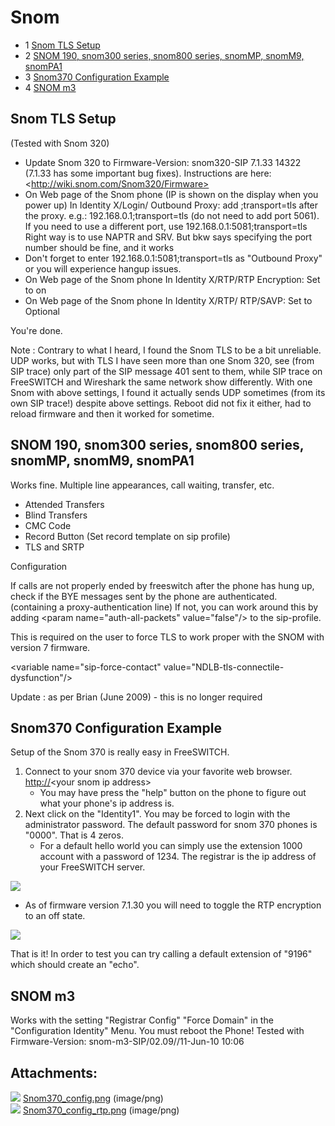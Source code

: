
# Snom 

 

* 1 [Snom TLS Setup](#snom-tls-setup)
* 2 [SNOM 190, snom300 series, snom800 series, snomMP, snomM9, snomPA1](#snom-190-snom300-series-snom800-series-snommp-snomm9-snompa1)
* 3 [Snom370 Configuration Example](#snom370-configuration-example)
* 4 [SNOM m3](#snom-m3)

## Snom TLS Setup

(Tested with Snom 320)

* Update Snom 320 to Firmware-Version: snom320-SIP 7.1.33 14322 (7.1.33 has some important bug fixes). Instructions are here:\<http://wiki.snom.com/Snom320/Firmware>
* On Web page of the Snom phone (IP is shown on the display when you power up) In Identity X/Login/ Outbound Proxy: add ;transport=tls after the proxy. e.g.: 192.168.0.1;transport=tls (do not need to add port 5061). If you need to use a different port, use 192.168.0.1:5081;transport=tls Right way is to use NAPTR and SRV. But bkw says specifying the port number should be fine, and it works
* Don't forget to enter 192.168.0.1:5081;transport=tls as "Outbound Proxy" or you will experience hangup issues.
* On Web page of the Snom phone In Identity X/RTP/RTP Encryption: Set to on
* On Web page of the Snom phone In Identity X/RTP/ RTP/SAVP: Set to Optional

You're done.

Note : Contrary to what I heard, I found the Snom TLS to be a bit unreliable. UDP works, but with TLS I have seen more than one Snom 320, see (from SIP trace) only part of the SIP message 401 sent to them, while SIP trace on FreeSWITCH and Wireshark the same network show differently. With one Snom with above settings, I found it actually sends UDP sometimes (from its own SIP trace!) despite above settings. Reboot did not fix it either, had to reload firmware and then it worked for sometime.

## SNOM 190, snom300 series, snom800 series, snomMP, snomM9, snomPA1

Works fine. Multiple line appearances, call waiting, transfer, etc.

* Attended Transfers
* Blind Transfers
* CMC Code
* Record Button (Set record template on sip profile)
* TLS and SRTP

Configuration

If calls are not properly ended by freeswitch after the phone has hung up, check if the BYE messages sent by the phone are authenticated. (containing a proxy-authentication line) If not, you can work around this by adding \<param name="auth-all-packets" value="false"/> to the sip-profile.

This is required on the user to force TLS to work proper with the SNOM with version 7 firmware.

\<variable name="sip-force-contact" value="NDLB-tls-connectile-dysfunction"/>

Update : as per Brian (June 2009) - this is no longer required 

## Snom370 Configuration Example

Setup of the Snom 370 is really easy in FreeSWITCH.

1. Connect to your snom 370 device via your favorite web browser. [http://](https://confluence.freeswitch.org/http:/)\<your snom ip address>  
   * You may have press the "help" button on the phone to figure out what your phone's ip address is.
2. Next click on the "Identity1". You may be forced to login with the administrator password. The default password for snom 370 phones is "0000". That is 4 zeros.  
   * For a default hello world you can simply use the extension 1000 account with a password of 1234\. The registrar is the ip address of your FreeSWITCH server.

![](/attachments/1966934/9634329.png)

* As of firmware version 7.1.30 you will need to toggle the RTP encryption to an off state.

![](/attachments/1966934/9634330.png)

That is it! In order to test you can try calling a default extension of "9196" which should create an "echo".

## SNOM m3

Works with the setting "Registrar Config" "Force Domain" in the "Configuration Identity" Menu. You must reboot the Phone! Tested with Firmware-Version: snom-m3-SIP/02.09//11-Jun-10 10:06

## Attachments:

![](/images/icons/bullet_blue.gif) [Snom370\_config.png](/attachments/1966934/9634329.png) (image/png)  
![](/images/icons/bullet_blue.gif) [Snom370\_config\_rtp.png](/attachments/1966934/9634330.png) (image/png)  


